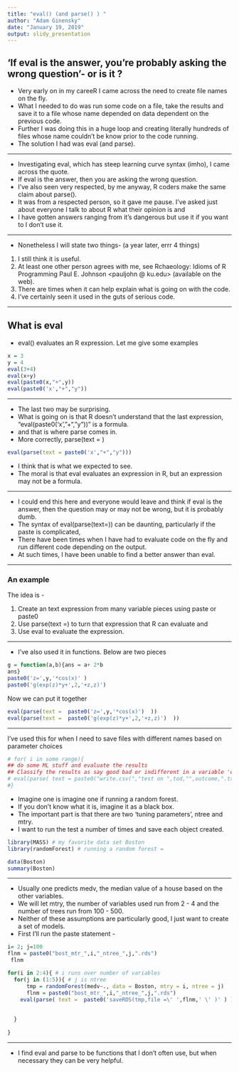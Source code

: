 ---
title: "eval() (and parse() ) "
author: "Adam Ginensky"
date: "January 19, 2019"
output: slidy_presentation
---

## 'If eval is the answer, you're probably asking the wrong question'- or is it ? 

* Very early on in my careeR I came across the need to create file names on the fly.  
* What I needed to do was run some code on a file, take the results and save it to a file whose name depended on data dependent on the previous code.  
* Further I was doing this in a huge loop and creating literally hundreds of files whose name couldn't be know prior to the code running.  
* The solution I had was eval (and parse).  

---

* Investigating eval, which has steep learning curve syntax (imho), I came across the  quote. 
* If eval is the answer, then you are asking the wrong question.  
* I've also seen very respected, by me anyway, R coders make the same claim about parse().   
* It was from a respected person, so it gave me pause.  I've asked just about everyone I talk to about R what their opinion is and 
* I have gotten answers ranging from it's dangerous but use it if you want to I don't use it. 

---

* Nonetheless I will state two things- (a year later, errr 4 things)
1. I still think it is useful.
2. At least one other person agrees with me, see Rchaeology: Idioms of R Programming
Paul E. Johnson <pauljohn @ ku.edu> (available on the web).
3. There are times when it can help explain what is going on with the code.
4. I've certainly seen it used  in the guts of serious code.

---

## What is eval 

* eval() evaluates an R expression.  Let me give some examples

```{r}
x = 3
y = 4
eval(3+4)
eval(x+y)
eval(paste0(x,"+",y))
eval(paste0('x',"+","y"))
```

---

* The last two may be surprising.
* What is going on is that R doesn't understand that the last expression, "eval(paste0('x',"+","y"))"  is a formula. 
* and that is where parse comes in.  
* More correctly, parse(text = )

```{r}
eval(parse(text = paste0('x',"+","y")))
```
* I think that is what we expected to see. 
* The moral is that eval evaluates an expression in R, but an expression may not be a formula.

---

* I could end this here and everyone would leave and think if eval is the answer, then the question may or may not be wrong, but it is probably dumb.
* The syntax of eval(parse(text=)) can be daunting, particularly if the paste is complicated, 
* There have been times when I have had to evaluate code on the fly and run different code
depending on the output.
* At such times, I have been unable to find a better answer than eval.

---



### An example 

The idea is - 

1. Create an text expression from many variable pieces using paste or paste0
2. Use parse(text =) to turn that expression that R can evaluate and
3. Use eval to evaluate the expression.


---

* I've also used it in functions.  Below are two pieces


```{r}
g = function(a,b){ans = a+ 2*b
ans}
paste0('z=',y,'*cos(x)' )
paste0('g(exp(z)*y+',2,'+z,z)')
```

Now we can put it together 
```{r}
eval(parse(text =  paste0('z=',y,'*cos(x)')  ))
eval(parse(text =  paste0('g(exp(z)*y+',2,'+z,z)')  ))
```

---

I've used this for when I need to save files with different names based on parameter choices

```{r}
# for( i in some range){
## do some ML stuff and evaluate the results
## Classify the results as say good bad or indifferent in a variable 'outcome' tod = Sys.Date()
# eval(parse( text = paste0("write.csv(","test on ",tod,"",outcome,".txt",")""))
#}

```



* Imagine one is imagine one if running a random forest. 
* If you don't know what it is, imagine it as a black box.
* The important part is that there are two 'tuning parameters', ntree and mtry.
* I want to run the test a number of times and save each object created.

```{r}
library(MASS) # my favorite data set Boston
library(randomForest) # running a random forest =

data(Boston)
summary(Boston)
```


---

* Usually one predicts medv, the median value of a house based on the other variables.
* We will let mtry, the number of variables used run from 2 - 4 and the number of trees run from 100 - 500. 
* Neither of these assumptions are particularly good, I just want to create a set of models.
* First I'll run the paste statement -

```{r}
i= 2; j=100
flnm = paste0("bost_mtr_",i,"_ntree_",j,".rds")
 flnm    
```


```{r}

for(i in 2:4){ # i runs over number of variables
  for(j in (1:5)){ # j is ntree
      tmp = randomForest(medv~., data = Boston, mtry = i, ntree = j)
      flnm = paste0("bost_mtr_",i,"_ntree_",j,".rds")
    eval(parse( text =  paste0('saveRDS(tmp,file =\' ',flnm,' \' )' ) )) # 
    
    
  }
  
}
```


---
* I find eval and parse to be functions that I don't often use, but when necessary they can be very helpful.


